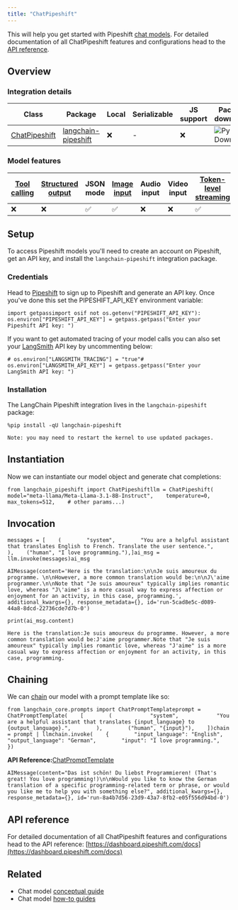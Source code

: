 ```yaml
---
title: "ChatPipeshift"
---
```


This will help you get started with Pipeshift [chat models](/src/oss/concepts/chat_models). For detailed documentation of all ChatPipeshift features and configurations head to the [API reference](https://dashboard.pipeshift.com/docs).

## Overview

### Integration details

| Class                                                 | Package                                                              | Local | Serializable | JS support | Package downloads                                                                         | Package latest                                                                         |
| ----------------------------------------------------- | -------------------------------------------------------------------- | ----- | ------------ | ---------- | ----------------------------------------------------------------------------------------- | -------------------------------------------------------------------------------------- |
| [ChatPipeshift](https://dashboard.pipeshift.com/docs) | [langchain-pipeshift](https://pypi.org/project/langchain-pipeshift/) | ❌     | -            | ❌          | ![PyPI - Downloads](/images/oss/integrations/chat/pipeshift/pypi/dm/langchain-pipeshift) | ![PyPI - Version](/images/oss/integrations/chat/pipeshift/pypi/v/langchain-pipeshift) |

### Model features

| [Tool calling](/src/oss/how_to/tool_calling) | [Structured output](/src/oss/how_to/structured_output) | JSON mode | [Image input](/src/oss/how_to/multimodal_inputs) | Audio input | Video input | [Token-level streaming](/src/oss/how_to/chat_streaming) | Native async | [Token usage](/src/oss/how_to/chat_token_usage_tracking) | [Logprobs](/src/oss/how_to/logprobs) |
| ------------------------------------------ | ---------------------------------------------------- | --------- | ---------------------------------------------- | ----------- | ----------- | ----------------------------------------------------- | ------------ | ------------------------------------------------------ | ---------------------------------- |
| ❌                                          | ❌                                                    | ✅         | ✅                                              | ❌           | ❌           | ✅                                                     | ✅            | ✅                                                      | -                                  |

## Setup

To access Pipeshift models you'll need to create an account on Pipeshift, get an API key, and install the `langchain-pipeshift` integration package.

### Credentials

Head to [Pipeshift](https://dashboard.pipeshift.com) to sign up to Pipeshift and generate an API key. Once you've done this set the PIPESHIFT\_API\_KEY environment variable:

```
import getpassimport osif not os.getenv("PIPESHIFT_API_KEY"):    os.environ["PIPESHIFT_API_KEY"] = getpass.getpass("Enter your Pipeshift API key: ")
```

If you want to get automated tracing of your model calls you can also set your [LangSmith](https://docs.smith.langchain.com/) API key by uncommenting below:

```
# os.environ["LANGSMITH_TRACING"] = "true"# os.environ["LANGSMITH_API_KEY"] = getpass.getpass("Enter your LangSmith API key: ")
```

### Installation

The LangChain Pipeshift integration lives in the `langchain-pipeshift` package:

```
%pip install -qU langchain-pipeshift
```

```
Note: you may need to restart the kernel to use updated packages.
```

## Instantiation

Now we can instantiate our model object and generate chat completions:

```
from langchain_pipeshift import ChatPipeshiftllm = ChatPipeshift(    model="meta-llama/Meta-Llama-3.1-8B-Instruct",    temperature=0,    max_tokens=512,    # other params...)
```

## Invocation

```
messages = [    (        "system",        "You are a helpful assistant that translates English to French. Translate the user sentence.",    ),    ("human", "I love programming."),]ai_msg = llm.invoke(messages)ai_msg
```

```
AIMessage(content='Here is the translation:\n\nJe suis amoureux du programme. \n\nHowever, a more common translation would be:\n\nJ\'aime programmer.\n\nNote that "Je suis amoureux" typically implies romantic love, whereas "J\'aime" is a more casual way to express affection or enjoyment for an activity, in this case, programming.', additional_kwargs={}, response_metadata={}, id='run-5cad8e5c-d089-44a8-8dcd-22736cde7d7b-0')
```

```
print(ai_msg.content)
```

```
Here is the translation:Je suis amoureux du programme. However, a more common translation would be:J'aime programmer.Note that "Je suis amoureux" typically implies romantic love, whereas "J'aime" is a more casual way to express affection or enjoyment for an activity, in this case, programming.
```

## Chaining

We can [chain](/src/oss/how_to/sequence) our model with a prompt template like so:

```
from langchain_core.prompts import ChatPromptTemplateprompt = ChatPromptTemplate(    [        (            "system",            "You are a helpful assistant that translates {input_language} to {output_language}.",        ),        ("human", "{input}"),    ])chain = prompt | llmchain.invoke(    {        "input_language": "English",        "output_language": "German",        "input": "I love programming.",    })
```

**API Reference:**[ChatPromptTemplate](https://python.langchain.com/api_reference/core/prompts/langchain_core.prompts.chat.ChatPromptTemplate.html)

```
AIMessage(content="Das ist schön! Du liebst Programmieren! (That's great! You love programming!)\n\nWould you like to know the German translation of a specific programming-related term or phrase, or would you like me to help you with something else?", additional_kwargs={}, response_metadata={}, id='run-8a4b7d56-23d9-43a7-8fb2-e05f556d94bd-0')
```

## API reference

For detailed documentation of all ChatPipeshift features and configurations head to the API reference: [https://dashboard.pipeshift.com/docs](https://dashboard.pipeshift.com/docs)

## Related

* Chat model [conceptual guide](/src/oss/concepts/chat_models)
* Chat model [how-to guides](/src/oss/how_to/#chat-models)
